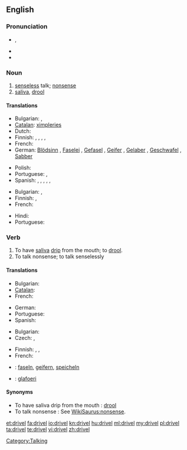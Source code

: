==English==

===Pronunciation===
* {{a|UK}} {{IPA|/dɹɪv.əl/}}, {{SAMPA|/drIv.@l/}}
* {{audio|en-us-drivel.ogg|Audio (US)}}
* {{rhymes|ɪvəl}}

===Noun===
{{en-noun|-}}

# [[senseless]] talk; [[nonsense]]
# [[saliva]], [[drool]]

====Translations====
{{trans-top|senseless talk}}
* Bulgarian: {{t|bg|глупости|p}}, {{t|bg|безсмислици|p}}
* [[Catalan]]: [[ximpleries]] {{f|p}}
* Dutch: {{t|nl|geneuzel|n}}
* Finnish: {{t-|fi|höpinä}}, {{t-|fi|höpöpuhe}}, {{t|fi|höpötys}}, {{t-|fi|pöty}}, {{t-|fi|hölynpöly}}
* French: {{t|fr|foutaise}}
* German: [[Blödsinn]] {{m}}, [[Faselei]] {{f}}, [[Gefasel]] {{n}}, [[Geifer]] {{m}}, [[Gelaber]] {{n}}, [[Geschwafel]] {{n}}, [[Sabber]] {{m}}
{{trans-mid}}
* Polish: {{t-|pl|bełkot|m}}
* Portuguese: {{t+|pt|besteira|f}}, {{t+|pt|bobagem|f}}
* Spanish: {{t-|es|tonterías|f|p}},  {{t|es|chorradas|f|p}},  {{t|es|babosadas|f|p}},  {{t|es|leseras|f|p}},  {{t|es|macanas|f|p}},  {{t-|es|monserga|f}}
{{trans-bottom}}

{{trans-top|saliva, drool}}
* Bulgarian: {{t|bg|лиги|p}}, {{t|bg|слюнка|f}}
* Finnish: {{t+|fi|sylki}},  {{t+|fi|kuola}}
* French: {{t+|fr|bave|f}}
{{trans-mid}}
* Hindi: {{t-|hi|लार|f|tr=lār|xs=Hindi}}
* Portuguese: {{t+|pt|baba|f}}
{{trans-bottom}}

===Verb===
{{en-verb|drivels|'''[[driveling]]''' or '''[[drivelling]]'''|'''[[driveled]]''' or '''[[drivelled]]'''}}

# To have [[saliva]] [[drip]] from the mouth; to [[drool]].
# To talk nonsense; to talk senselessly

====Translations====
{{trans-top|to have saliva drip from the mouth}}
* Bulgarian: {{t|bg|лигавя се}}
* [[Catalan]]: {{t|ca|bavejar}}
* French: {{t+|fr|baver}}
{{trans-mid}}
* German: {{t+|de|sabbern}}
* Portuguese: {{t+|pt|babar}}
* Spanish: {{t+|es|babear}}
{{trans-bottom}}

{{trans-top|to talk nonsense}}
* Bulgarian: {{t|bg|говоря глупости}}
* Czech: {{t|cs|blábolat}}, {{t|cs|žvanit}}
{{trans-mid}}
* Finnish: {{t-|fi|höpsiä}}, {{t-|fi|höpöttää}}, {{t|fi|puhua puuta heinää}}
* French: {{t+|fr|radoter}}
{{trans-bottom}}

{{checktrans-top}}
* {{ttbc|German}}: [[faseln]], [[geifern]], [[speicheln]]
{{trans-mid}}
* {{ttbc|Welsh}}: [[glafoeri]]
{{trans-bottom}}

====Synonyms====
* To have saliva drip from the mouth : [[drool]]
* To talk nonsense : See [[WikiSaurus:nonsense]].

[[Category:Talking]]

[[et:drivel]]
[[fa:drivel]]
[[io:drivel]]
[[kn:drivel]]
[[hu:drivel]]
[[ml:drivel]]
[[my:drivel]]
[[pl:drivel]]
[[ta:drivel]]
[[te:drivel]]
[[vi:drivel]]
[[zh:drivel]]
